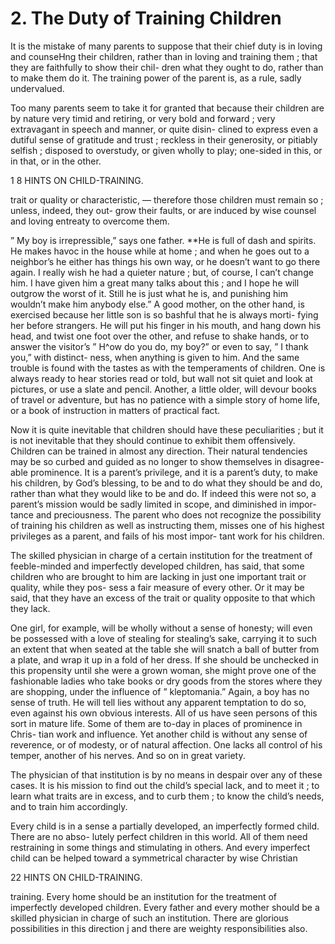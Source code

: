 # 2. The Duty of Training Children

It is the mistake of many parents to suppose that their chief duty is in loving and counseHng their children, rather than in loving and training them ; that they are faithfully to show their chil- dren what they ought to do, rather than to make them do it. The training power of the parent is, as a rule, sadly undervalued.

Too many parents seem to take it for granted that because their children are by nature very timid and retiring, or very bold and forward ; very extravagant in speech and manner, or quite disin- clined to express even a dutiful sense of gratitude and trust ; reckless in their generosity, or pitiably selfish ; disposed to overstudy, or given wholly to play; one-sided in this, or in that, or in the other.



1 8 HINTS ON CHILD-TRAINING.

trait or quality or characteristic, — therefore those children must remain so ; unless, indeed, they out- grow their faults, or are induced by wise counsel and loving entreaty to overcome them.

" My boy is irrepressible," says one father. **He is full of dash and spirits. He makes havoc in the house while at home ; and when he goes out to a neighbor's he either has things his own way, or he doesn't want to go there again. I really wish he had a quieter nature ; but, of course, I can't change him. I have given him a great many talks about this ; and I hope he will outgrow the worst of it. Still he is just what he is, and punishing him wouldn't make him anybody else." A good mother, on the other hand, is exercised because her little son is so bashful that he is always morti- fying her before strangers. He will put his finger in his mouth, and hang down his head, and twist one foot over the other, and refuse to shake hands, or to answer the visitor's " H^ow do you do, my boy?" or even to say, " I thank you," with distinct- ness, when anything is given to him. And the same trouble is found with the tastes as with the temperaments of children. One is always ready to hear stories read or told, but wall not sit quiet and look at pictures, or use a slate and pencil. Another, a little older, will devour books of travel or adventure, but has no patience with a simple story of home life, or a book of instruction in matters of practical fact.

Now it is quite inevitable that children should have these peculiarities ; but it is not inevitable that they should continue to exhibit them offensively. Children can be trained in almost any direction. Their natural tendencies may be so curbed and guided as no longer to show themselves in disagree- able prominence. It is a parent's privilege, and it is a parent's duty, to make his children, by God's blessing, to be and to do what they should be and do, rather than what they would like to be and do. If indeed this were not so, a parent's mission would be sadly limited in scope, and diminished in impor- tance and preciousness. The parent who does not recognize the possibility of training his children as well as instructing them, misses one of his highest privileges as a parent, and fails of his most impor- tant work for his children.

The skilled physician in charge of a certain institution for the treatment of feeble-minded and imperfectly developed children, has said, that some children who are brought to him are lacking in just one important trait or quality, while they pos- sess a fair measure of every other. Or it may be said, that they have an excess of the trait or quality opposite to that which they lack.

One girl, for example, will be wholly without a sense of honesty; will even be possessed with a love of stealing for stealing's sake, carrying it to such an extent that when seated at the table she will snatch a ball of butter from a plate, and wrap it up in a fold of her dress. If she should be unchecked in this propensity until she were a grown woman, she might prove one of the fashionable ladies who take books or dry goods from the stores where they are shopping, under the influence of " kleptomania." Again, a boy has no sense of truth. He will tell lies without any apparent temptation to do so, even against his own obvious interests. All of us have seen persons of this sort in mature life. Some of them are to-day in places of prominence in Chris- tian work and influence. Yet another child is without any sense of reverence, or of modesty, or of natural affection. One lacks all control of his temper, another of his nerves. And so on in great variety.

The physician of that institution is by no means in despair over any of these cases. It is his mission to find out the child's special lack, and to meet it ; to learn what traits are in excess, and to curb them ; to know the child's needs, and to train him accordingly.

Every child is in a sense a partially developed, an imperfectly formed child. There are no abso- lutely perfect children in this world. All of them need restraining in some things and stimulating in others. And every imperfect child can be helped toward a symmetrical character by wise Christian



22 HINTS ON CHILD-TRAINING.

training. Every home should be an institution for the treatment of imperfectly developed children. Every father and every mother should be a skilled physician in charge of such an institution. There are glorious possibilities in this direction j and there are weighty responsibilities also.